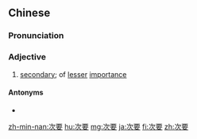 ==Chinese==
{{zh-forms}}

===Pronunciation===
{{zh-pron
|m=cìyào,tl=y
|c=ci3 jiu3
|mn=chhù-iàu
|cat=a
}}

===Adjective===
{{zh-adj}}

# [[secondary]]; of [[lesser]] [[importance]]
#: {{zh-x|'''次要''' 因素|'''secondary''' factor}}

====Antonyms====
* {{zh-l|主要}}

{{zh-cat|Intermediate}}

[[zh-min-nan:次要]]
[[hu:次要]]
[[mg:次要]]
[[ja:次要]]
[[fi:次要]]
[[zh:次要]]